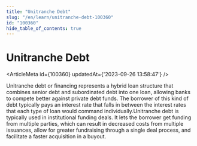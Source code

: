 ```yaml
---
title: "Unitranche Debt"
slug: "/en/learn/unitranche-debt-100360"
id: "100360"
hide_table_of_contents: true
---
```



# Unitranche Debt

<ArticleMeta id={100360} updatedAt={'2023-09-26 13:58:47'} />
<div className='border-solid border-b border-t-0 my-4 border-[var(--ifm-color-gray-300)]' />

Unitranche debt or financing represents a hybrid loan structure that combines senior debt and subordinated debt into one loan, allowing banks to compete better against private debt funds. The borrower of this kind of debt typically pays an interest rate that falls in between the interest rates that each type of loan would command individually.Unitranche debt is typically used in institutional funding deals. It lets the borrower get funding from multiple parties, which can result in decreased costs from multiple issuances, allow for greater fundraising through a single deal process, and facilitate a faster acquisition in a buyout.
